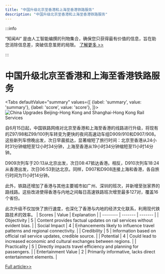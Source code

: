 ```yaml
---
title: "中国升级北京至香港和上海至香港铁路服务"
description: "中国升级北京至香港和上海至香港铁路服务"
---
```



:::info

“知闻AI“ 是由人工智能编撰的刊物集合，确保您只获得最有价值的信息，旨在助您消除信息差，突破信息茧房的局限。  [了解更多 >>](/zh-Hans/docs/guides)

:::

# 中国升级北京至香港和上海至香港铁路服务


<Tabs
	defaultValue="summary"
	values={[
	{label: 'summary', value: 'summary'},
	{label: 'score', value: 'score'},
]}>
<TabItem value="summary">
<img
  src="https://image.informedainews.com/2024/06/Soc-Jxj-1717551721-0.jpg"
  alt="China Upgrades Beijing-Hong Kong and Shanghai-Hong Kong Rail Services"
/>



自6月15日起，中国铁路网络对北京至香港和上海至香港的线路进行升级，将现有的Z97/98和Z99/100列车转变为更快的夜间高速动车组D909/910和D907/908。这些新列车傍晚出发，次日早晨抵达，显著缩短了旅行时间：北京至香港从24小时31分钟缩短至12小时34分钟，上海至香港从19小时34分钟缩短至11小时14分钟。

D909次列车于20:13从北京出发，次日08:47抵达香港。相反，D910次列车18:24从香港出发，次日06:53到达北京。同样，D907和D908连接上海和香港，各自旅行时间为11小时14分钟。

此外，铁路还增加了香港与其他主要城市如广州、深圳的班次，并新增至张家界的路线路。这些改进使得香港与内地之间每日高速铁路班次增至最多127对，覆盖16个省份。

此次升级不仅加快了旅行速度，也深化了香港与内地的经济文化联系，利用现代铁路技术的效率。
</TabItem>
<TabItem value="score">
	| Scores     | Value   | Explanation |
	| -------- | ------- | ------- |
	| Objectivity  | 5    | Content provides factual updates on rail services without evident bias.    |
	| Social Impact | 4     | Enhancements likely to influence travel patterns and regional connectivity.    |
	| Credibility    | 5    | Information based on official rail service updates, credible source.    |
	| Potential    | 4    | Could lead to increased economic and cultural exchanges between regions.    |
	| Practicality    | 5    | Directly impacts travel efficiency and planning for passengers.    |
	| Entertainment Value    | 2    | Primarily informative, lacks direct entertainment elements.    |
</TabItem>
</Tabs>

[Full article>>](https://www.cnbeta.com.tw/articles/tech/1433489.htm)
